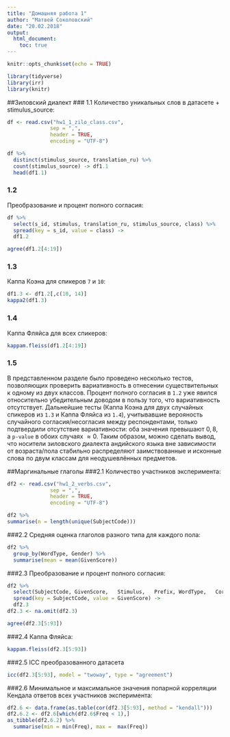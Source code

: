 ```yaml
---
title: "Домашняя работа 1"
author: "Матвей Соколовский"
date: "20.02.2018"
output: 
  html_document:
    toc: true
---
```


```r
knitr::opts_chunk$set(echo = TRUE)
```
```r
library(tidyverse)
library(irr)
library(knitr)
```
##Зиловский диалект
### 1.1
Количество уникальных слов в датасете + stimulus_source:
```r
df <- read.csv("hw1_1_zilo_class.csv",
              sep = ",",
              header = TRUE,
              encoding = "UTF-8")

df %>%
  distinct(stimulus_source, translation_ru) %>%
  count(stimulus_source) -> df1.1
  head(df1.1)

```

### 1.2
Преобразование и процент полного согласия:
```r
df %>% 
  select(s_id, stimulus, translation_ru, stimulus_source, class) %>% 
  spread(key = s_id, value = class) ->
  df1.2

agree(df1.2[4:19])
```

### 1.3
Каппа Коэна для спикеров `7` и `10`:

```r
df1.3 <- df1.2[,c(10, 14)]
kappa2(df1.3)
```

### 1.4
Каппа Фляйса для всех спикеров:
```r
kappam.fleiss(df1.2[4:19])
```

### 1.5

В представленном разделе было проведено несколько тестов, позволяющих проверить вариативность в отнесении существительных к одному из двух классов. Процент полного согласия в `1.2` уже явился относительно убедительным доводом в пользу того, что вариативность отсутствует. Дальнейшие тесты (Каппа Коэна для двух случайных спикеров из `1.3` и Каппа Фляйса из `1.4`), учитывавшие верояность случайного согласия/несогласия между респондентами, только подтвердили отсутствие вариативности: оба значения превышают $0,8$, а `p-value` в обоих случаях $≈0$. Таким образом, можно сделать вывод, что носители зиловского диалекта андийского языка вне зависимости от возраста/пола стабильно распределяют заимствованные и исконные слова по двум классам для неодушевлённых предметов.   
  
  
##Маргинальные глаголы
###2.1
Количество участников эксперимента:
```r
df2 <- read.csv("hw1_2_verbs.csv",
              sep = ",",
              header = TRUE,
              encoding = "UTF-8")

df2 %>% 
summarise(n = length(unique(SubjectCode)))
```
###2.2
Средняя оценка глаголов разного типа для каждого пола:
```r
df2 %>%
  group_by(WordType, Gender) %>%
  summarise(mean = mean(GivenScore))
```
###2.3
Преобразование и процент полного согласия:
```r

df2 %>% 
  select(SubjectCode, GivenScore,	Stimulus,	Prefix,	WordType,	CorpusFrequency) %>% 
  spread(key = SubjectCode, value = GivenScore) -> 
  df2.3
df2.3 <- na.omit(df2.3)

agree(df2.3[5:93])
```
###2.4
Каппа Фляйса:
```r
kappam.fleiss(df2.3[5:93])
```
###2.5
ICC преобразованного датасета
```r
icc(df2.3[5:93], model = "twoway", type = "agreement")
```
###2.6
Минимальное и максимальное значения попарной корреляции Кендала ответов всех участников эксперимента:
```r
df2.6 <- data.frame(as.table(cor(df2.3[5:93], method = "kendall")))
df2.6.2 <- df2.6[which(df2.6$Freq < 1),]
as_tibble(df2.6.2) %>%
  summarise(min = min(Freq), max =  max(Freq))
```

